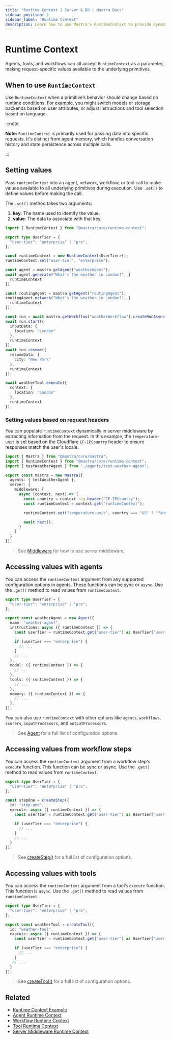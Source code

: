 ```yaml
---
title: "Runtime Context | Server & DB | Mastra Docs"
sidebar_position: 3
sidebar_label: "Runtime Context"
description: Learn how to use Mastra's RuntimeContext to provide dynamic, request-specific configuration to agents.
---
```



# Runtime Context

Agents, tools, and workflows can all accept `RuntimeContext` as a parameter, making request-specific values available to the underlying primitives.

## When to use `RuntimeContext`

Use `RuntimeContext` when a primitive’s behavior should change based on runtime conditions. For example, you might switch models or storage backends based on user attributes, or adjust instructions and tool selection based on language.

:::note

  **Note:** `RuntimeContext` is primarily used for passing data into specific
  requests. It's distinct from agent memory, which handles conversation
  history and state persistence across multiple calls.

:::

## Setting values

Pass `runtimeContext` into an agent, network, workflow, or tool call to make values available to all underlying primitives during execution. Use `.set()` to define values before making the call.

The `.set()` method takes two arguments:

1. **key**: The name used to identify the value.
2. **value**: The data to associate with that key.

```typescript showLineNumbers
import { RuntimeContext } from "@mastra/core/runtime-context";

export type UserTier = {
  "user-tier": "enterprise" | "pro";
};

const runtimeContext = new RuntimeContext<UserTier>();
runtimeContext.set("user-tier", "enterprise");

const agent = mastra.getAgent("weatherAgent");
await agent.generate("What's the weather in London?", {
  runtimeContext
})

const routingAgent = mastra.getAgent("routingAgent");
routingAgent.network("What's the weather in London?", {
  runtimeContext
});

const run = await mastra.getWorkflow("weatherWorkflow").createRunAsync();
await run.start({
  inputData: {
    location: "London"
  },
  runtimeContext
});
await run.resume({
  resumeData: {
    city: "New York"
  },
  runtimeContext
});

await weatherTool.execute({
  context: {
    location: "London"
  },
  runtimeContext
});
```

### Setting values based on request headers

You can populate `runtimeContext` dynamically in server middleware by extracting information from the request. In this example, the `temperature-unit` is set based on the Cloudflare `CF-IPCountry` header to ensure responses match the user's locale.

```typescript filename="src/mastra/index.ts" showLineNumbers copy
import { Mastra } from "@mastra/core/mastra";
import { RuntimeContext } from "@mastra/core/runtime-context";
import { testWeatherAgent } from "./agents/test-weather-agent";

export const mastra = new Mastra({
  agents: { testWeatherAgent },
  server: {
    middleware: [
      async (context, next) => {
        const country = context.req.header("CF-IPCountry");
        const runtimeContext = context.get("runtimeContext");

        runtimeContext.set("temperature-unit", country === "US" ? "fahrenheit" : "celsius");

        await next();
      }
    ]
  }
});
```

> See [Middleware](/server-db/middleware) for how to use server middleware.

## Accessing values with agents

You can access the `runtimeContext` argument from any supported configuration options in agents. These functions can be sync or `async`. Use the `.get()` method to read values from `runtimeContext`.

```typescript {7-8,15,18,21} filename="src/mastra/agents/weather-agent.ts" showLineNumbers
export type UserTier = {
  "user-tier": "enterprise" | "pro";
};

export const weatherAgent = new Agent({
  name: "weather-agent",
  instructions: async ({ runtimeContext }) => {
    const userTier = runtimeContext.get("user-tier") as UserTier["user-tier"];

    if (userTier === "enterprise") {
      // ...
    }
    // ...
  },
  model: ({ runtimeContext }) => {
    // ...
  },
  tools: ({ runtimeContext }) => {
    // ...
  },
  memory: ({ runtimeContext }) => {
    // ...
  },
});
```

You can also use `runtimeContext` with other options like `agents`, `workflows`, `scorers`, `inputProcessors`, and `outputProcessors`.

> See [Agent](/reference/agents/agent) for a full list of configuration options.

## Accessing values from workflow steps

You can access the `runtimeContext` argument from a workflow step's `execute` function. This function can be sync or async. Use the `.get()` method to read values from `runtimeContext`.

```typescript {7-8} filename="src/mastra/workflows/weather-workflow.ts" showLineNumbers copy
export type UserTier = {
  "user-tier": "enterprise" | "pro";
};

const stepOne = createStep({
  id: "step-one",
  execute: async ({ runtimeContext }) => {
    const userTier = runtimeContext.get("user-tier") as UserTier["user-tier"];

    if (userTier === "enterprise") {
      // ...
    }
    // ...
  }
});
```

> See [createStep()](/reference/workflows/step) for a full list of configuration options.

## Accessing values with tools

You can access the `runtimeContext` argument from a tool’s `execute` function. This function is `async`.  Use the `.get()` method to read values from `runtimeContext`.

```typescript {7-8} filename="src/mastra/tools/weather-tool.ts" showLineNumbers
export type UserTier = {
  "user-tier": "enterprise" | "pro";
};

export const weatherTool = createTool({
  id: "weather-tool",
  execute: async ({ runtimeContext }) => {
    const userTier = runtimeContext.get("user-tier") as UserTier["user-tier"];

    if (userTier === "enterprise") {
      // ...
    }
   // ...
  }
});
```

> See [createTool()](/reference/tools/create-tool) for a full list of configuration options.

## Related

- [Runtime Context Example](/examples/agents/runtime-context)
- [Agent Runtime Context](/agents/overview#using-runtimecontext)
- [Workflow Runtime Context](../workflows/overview#using-runtimecontext)
- [Tool Runtime Context](../tools-mcp/overview#using-runtimecontext)
- [Server Middleware Runtime Context](/server-db/middleware)
